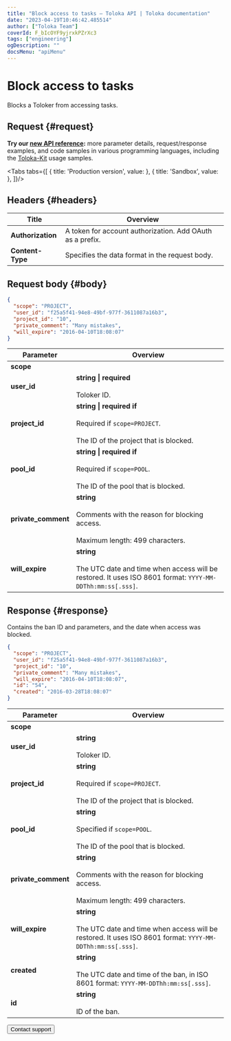 ```yaml
---
title: "Block access to tasks — Toloka API | Toloka documentation"
date: "2023-04-19T10:46:42.485514"
author: ["Toloka Team"]
coverId: F_bIcOYF9yjrxkPZrXc3
tags: ["engineering"]
ogDescription: ""
docsMenu: "apiMenu"
---
```



# Block access to tasks

<Announce/>

Blocks a Toloker from accessing tasks.

## Request {#request}

<Note mode="tip" title="Tip">

**Try our [new API reference](https://toloka.ai/docs/api/api-reference/#put-/user-restrictions):** more parameter details, request/response examples, and code samples in various programming languages, including the [Toloka-Kit](/docs/toloka-kit/) usage samples.

</Note>

<Tabs tabs={[
  { title: 'Production version', value: <BanCreateList1/> },
  { title: 'Sandbox', value: <BanCreateList2/> },
]}/>

## Headers {#headers}

Title | Overview
----- | -----
**Authorization** | A token for account authorization. Add OAuth as a prefix.
**Content-Type** | Specifies the data format in the request body.

## Request body {#body}

```json
{
  "scope": "PROJECT",
  "user_id": "f25a5f41-94e8-49bf-977f-3611087a16b3",
  "project_id": "10",
  "private_comment": "Many mistakes",
  "will_expire": "2016-04-10T18:08:07"
}
```

Parameter | Overview
----- | -----
**scope** | <BanCreateTable1/>
**user_id** | **string \| required**<br/><br/>Toloker ID.
**project_id** | **string \| required if**<br/><br/>Required if `scope=PROJECT`.<br/><br/>The ID of the project that is blocked.
**pool_id** | **string \| required if**<br/><br/>Required if `scope=POOL`.<br/><br/>The ID of the pool that is blocked.
**private_comment** | **string**<br/><br/>Comments with the reason for blocking access.<br/><br/>Maximum length: 499 characters.
**will_expire** | **string**<br/><br/>The UTC date and time when access will be restored. It uses ISO 8601 format: `YYYY-MM-DDThh:mm:ss[.sss]`.

## Response {#response}

Contains the ban ID and parameters, and the date when access was blocked.

```json
{
  "scope": "PROJECT",
  "user_id": "f25a5f41-94e8-49bf-977f-3611087a16b3",
  "project_id": "10",
  "private_comment": "Many mistakes",
  "will_expire": "2016-04-10T18:08:07",
  "id": "54",
  "created": "2016-03-28T18:08:07"
}
```

Parameter | Overview
----- | -----
**scope** | <BanCreateTable2/>
**user_id** | **string**<br/><br/>Toloker ID.
**project_id** | **string**<br/><br/>Required if `scope=PROJECT`.<br/><br/>The ID of the project that is blocked.
**pool_id** | **string**<br/><br/>Specified if `scope=POOL`.<br/><br/>The ID of the pool that is blocked.
**private_comment** | **string**<br/><br/>Comments with the reason for blocking access.<br/><br/>Maximum length: 499 characters.
**will_expire** | **string**<br/><br/>The UTC date and time when access will be restored. It uses ISO 8601 format: `YYYY-MM-DDThh:mm:ss[.sss]`.
**created** | **string**<br/><br/>The UTC date and time of the ban, in ISO 8601 format: `YYYY-MM-DDThh:mm:ss[.sss]`.
**id** | **string**<br/><br/>ID of the ban.

<Button themeColor="light" view="default" size="l" type="link" url="/docs/guide/troubleshooting/support?form-source=api-ban-create">Contact support</Button>